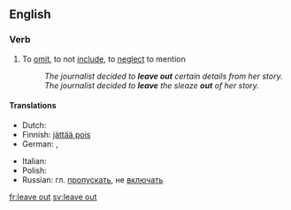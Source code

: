 ==English==

===Verb===
{{en-verb|leaves out|leaving out|left out|left out}}

# To [[omit]], to not [[include]], to [[neglect]] to mention
#:''The journalist decided to '''leave out''' certain details from her story.''
#:''The journalist decided to '''leave''' the sleaze '''out''' of her story.''

====Translations====
{{trans-top|To leave out or to not include}}
* Dutch: {{t+|nl|weglaten}}
* Finnish: [[jättää pois]]
* German: {{t+|de|weglassen}}, {{t+|de|auslassen}}
{{trans-mid}}
* Italian: {{t+|it|omettere}}
* Polish: {{t+|pl|pomijać}}
* Russian: гл. [[пропускать]], не [[включать]]
{{trans-bottom}}

[[fr:leave out]]
[[sv:leave out]]